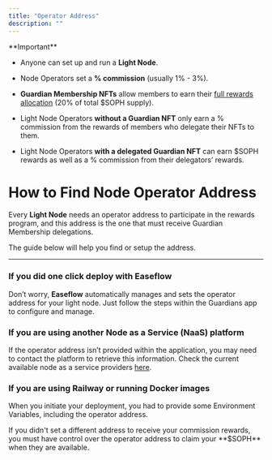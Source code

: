 ```yaml
---
title: "Operator Address"
description: ""
---
```


<Warning>
  **Important**

- Anyone can set up and run a **Light Node**.

- Node Operators set a **% commission** (usually 1% - 3%).

- **Guardian Membership NFTs** allow members to earn their [full rewards allocation](/nodes/calculating-rewards) (20% of total $SOPH supply).

- Light Node Operators **without a Guardian NFT** only earn a % commission from the rewards of members who delegate their NFTs to them.

- Light Node Operators **with a delegated Guardian NFT** can earn $SOPH rewards as well as a % commission from their delegators’ rewards.
  </Warning>

# How to Find Node Operator Address

Every **Light Node** needs an operator address to participate in the rewards program, and this address is the one that must receive Guardian Membership delegations.

The guide below will help you find or setup the address.

---

### If you did one click deploy with Easeflow

Don’t worry, **Easeflow** automatically manages and sets the operator address for your light node. Just follow the steps within the Guardians app to configure and manage.

### If you are using another Node as a Service (NaaS) platform

If the operator address isn’t provided within the application, you may need to contact the platform to retrieve this information. Check the current available node as a service providers [here](https://docs.sophon.xyz/nodes/light-nodes#current-node-as-a-service-naas-providers).

### If you are using Railway or running Docker images

When you initiate your deployment, you had to provide some Environment Variables, including the operator address.

<Warning>
  If you didn't set a different address to receive your commission rewards, you must have control
  over the operator address to claim your **$SOPH** when they are available.
</Warning>
